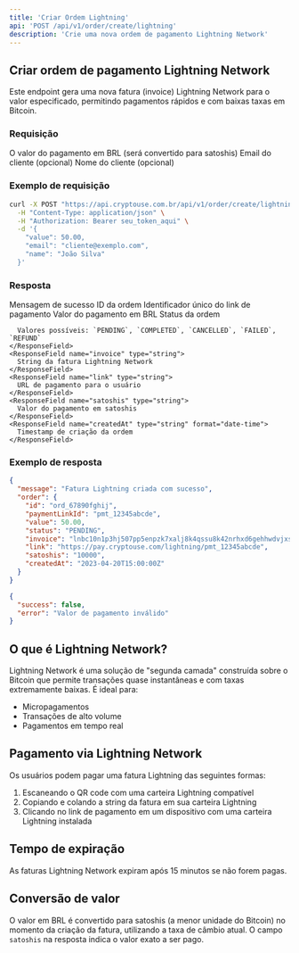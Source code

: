 ```yaml
---
title: 'Criar Ordem Lightning'
api: 'POST /api/v1/order/create/lightning'
description: 'Crie uma nova ordem de pagamento Lightning Network'
---
```


## Criar ordem de pagamento Lightning Network

Este endpoint gera uma nova fatura (invoice) Lightning Network para o valor especificado, permitindo pagamentos rápidos e com baixas taxas em Bitcoin.

### Requisição

<ParamField body="value" type="number" required>
  O valor do pagamento em BRL (será convertido para satoshis)
</ParamField>

<ParamField body="email" type="string">
  Email do cliente (opcional)
</ParamField>

<ParamField body="name" type="string">
  Nome do cliente (opcional)
</ParamField>

### Exemplo de requisição

```bash
curl -X POST "https://api.cryptouse.com.br/api/v1/order/create/lightning" \
  -H "Content-Type: application/json" \
  -H "Authorization: Bearer seu_token_aqui" \
  -d '{
    "value": 50.00,
    "email": "cliente@exemplo.com",
    "name": "João Silva"
  }'
```

### Resposta

<ResponseField name="message" type="string">
  Mensagem de sucesso
</ResponseField>

<ResponseField name="order" type="object">
  <Expandable title="Propriedades">
    <ResponseField name="id" type="string">
      ID da ordem
    </ResponseField>
    <ResponseField name="paymentLinkId" type="string">
      Identificador único do link de pagamento
    </ResponseField>
    <ResponseField name="value" type="number">
      Valor do pagamento em BRL
    </ResponseField>
    <ResponseField name="status" type="string">
      Status da ordem
      
      Valores possíveis: `PENDING`, `COMPLETED`, `CANCELLED`, `FAILED`, `REFUND`
    </ResponseField>
    <ResponseField name="invoice" type="string">
      String da fatura Lightning Network
    </ResponseField>
    <ResponseField name="link" type="string">
      URL de pagamento para o usuário
    </ResponseField>
    <ResponseField name="satoshis" type="string">
      Valor do pagamento em satoshis
    </ResponseField>
    <ResponseField name="createdAt" type="string" format="date-time">
      Timestamp de criação da ordem
    </ResponseField>
  </Expandable>
</ResponseField>

### Exemplo de resposta

<CodeGroup>

```json Sucesso (201)
{
  "message": "Fatura Lightning criada com sucesso",
  "order": {
    "id": "ord_67890fghij",
    "paymentLinkId": "pmt_12345abcde",
    "value": 50.00,
    "status": "PENDING",
    "invoice": "lnbc10n1p3hj507pp5enpzk7xalj8k4qssu8k42nrhxd6gehhwdvjxs9w39m9u2xcyxsdqqcqzpgxqyz5vqsp5usyc0ezh9l7m4drja5g56xe6aqsmuhts6j6fxurpsju75h8tn76q9qyyssqj4zs3jtm764fgdcgx067j8tjdvqhh2rpnl6v0ntlc6j8w4jt6qmx3fjc9vl0x9s3gkqfm4qsf2j9c3z7zjtmf6mw2886xdnljnrgpf9ykx6",
    "link": "https://pay.cryptouse.com/lightning/pmt_12345abcde",
    "satoshis": "10000",
    "createdAt": "2023-04-20T15:00:00Z"
  }
}
```

```json Requisição inválida (400)
{
  "success": false,
  "error": "Valor de pagamento inválido"
}
```

</CodeGroup>

## O que é Lightning Network?

Lightning Network é uma solução de "segunda camada" construída sobre o Bitcoin que permite transações quase instantâneas e com taxas extremamente baixas. É ideal para:

- Micropagamentos
- Transações de alto volume
- Pagamentos em tempo real

## Pagamento via Lightning Network

Os usuários podem pagar uma fatura Lightning das seguintes formas:

1. Escaneando o QR code com uma carteira Lightning compatível
2. Copiando e colando a string da fatura em sua carteira Lightning
3. Clicando no link de pagamento em um dispositivo com uma carteira Lightning instalada

## Tempo de expiração

As faturas Lightning Network expiram após 15 minutos se não forem pagas.

## Conversão de valor

O valor em BRL é convertido para satoshis (a menor unidade do Bitcoin) no momento da criação da fatura, utilizando a taxa de câmbio atual. O campo `satoshis` na resposta indica o valor exato a ser pago. 